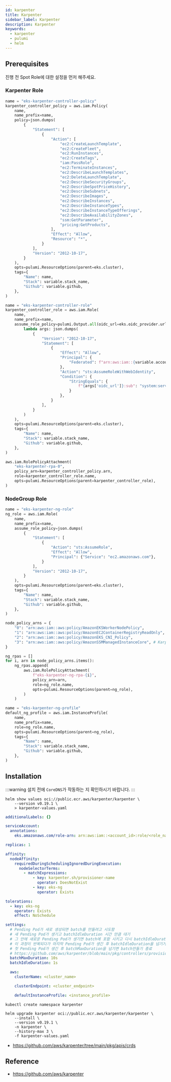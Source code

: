 ```yaml
---
id: karpenter
title: Karpenter
sidebar_label: Karpenter
description: Karpenter
keywords:
  - karpenter
  - pulumi
  - helm
---
```


## Prerequisites

진행 전 Spot Role에 대한 설정을 먼저 해주세요.

### Karpenter Role

```python
name = "eks-karpenter-controller-policy"
karpenter_controller_policy = aws.iam.Policy(
    name,
    name_prefix=name,
    policy=json.dumps(
        {
            "Statement": [
                {
                    "Action": [
                        "ec2:CreateLaunchTemplate",
                        "ec2:CreateFleet",
                        "ec2:RunInstances",
                        "ec2:CreateTags",
                        "iam:PassRole",
                        "ec2:TerminateInstances",
                        "ec2:DescribeLaunchTemplates",
                        "ec2:DeleteLaunchTemplate",
                        "ec2:DescribeSecurityGroups",
                        "ec2:DescribeSpotPriceHistory",
                        "ec2:DescribeSubnets",
                        "ec2:DescribeImages",
                        "ec2:DescribeInstances",
                        "ec2:DescribeInstanceTypes",
                        "ec2:DescribeInstanceTypeOfferings",
                        "ec2:DescribeAvailabilityZones",
                        "ssm:GetParameter",
                        "pricing:GetProducts",
                    ],
                    "Effect": "Allow",
                    "Resource": "*",
                }
            ],
            "Version": "2012-10-17",
        }
    ),
    opts=pulumi.ResourceOptions(parent=eks.cluster),
    tags={
        "Name": name,
        "Stack": variable.stack_name,
        "Github": variable.github,
    },
)

name = "eks-karpenter-controller-role"
karpenter_controller_role = aws.iam.Role(
    name,
    name_prefix=name,
    assume_role_policy=pulumi.Output.all(oidc_url=eks.oidc_provider.url,).apply(
        lambda args: json.dumps(
            {
                "Version": "2012-10-17",
                "Statement": [
                    {
                        "Effect": "Allow",
                        "Principal": {
                            "Federated": f"arn:aws:iam::{variable.account_id}:oidc-provider/{args['oidc_url']}"
                        },
                        "Action": "sts:AssumeRoleWithWebIdentity",
                        "Condition": {
                            "StringEquals": {
                                f"{args['oidc_url']}:sub": "system:serviceaccount:karpenter:karpenter"
                            }
                        },
                    }
                ],
            }
        )
    ),
    opts=pulumi.ResourceOptions(parent=eks.cluster),
    tags={
        "Name": name,
        "Stack": variable.stack_name,
        "Github": variable.github,
    },
)

aws.iam.RolePolicyAttachment(
    "eks-karpenter-rpa-0",
    policy_arn=karpenter_controller_policy.arn,
    role=karpenter_controller_role.name,
    opts=pulumi.ResourceOptions(parent=karpenter_controller_role),
)
```

### NodeGroup Role

```python
name = "eks-karpenter-ng-role"
ng_role = aws.iam.Role(
    name,
    name_prefix=name,
    assume_role_policy=json.dumps(
        {
            "Statement": [
                {
                    "Action": "sts:AssumeRole",
                    "Effect": "Allow",
                    "Principal": {"Service": "ec2.amazonaws.com"},
                }
            ],
            "Version": "2012-10-17",
        }
    ),
    opts=pulumi.ResourceOptions(parent=eks.cluster),
    tags={
        "Name": name,
        "Stack": variable.stack_name,
        "Github": variable.github,
    },
)

node_policy_arns = {
    "0": "arn:aws:iam::aws:policy/AmazonEKSWorkerNodePolicy",
    "1": "arn:aws:iam::aws:policy/AmazonEC2ContainerRegistryReadOnly",
    "2": "arn:aws:iam::aws:policy/AmazonEKS_CNI_Policy",
    "3": "arn:aws:iam::aws:policy/AmazonSSMManagedInstanceCore", # Karpenter
}

ng_rpas = []
for i, arn in node_policy_arns.items():
    ng_rpas.append(
        aws.iam.RolePolicyAttachment(
            f"eks-karpenter-ng-rpa-{i}",
            policy_arn=arn,
            role=ng_role.name,
            opts=pulumi.ResourceOptions(parent=ng_role),
        )
    )

name = "eks-karpenter-ng-profile"
default_ng_profile = aws.iam.InstanceProfile(
    name,
    name_prefix=name,
    role=ng_role.name,
    opts=pulumi.ResourceOptions(parent=ng_role),
    tags={
        "Name": name,
        "Stack": variable.stack_name,
        "Github": variable.github,
    },
)
```

## Installation

:::warning
설치 전에 `CoreDNS`가 작동하는 지 확인하시기 바랍니다.
:::

```shell
helm show values oci://public.ecr.aws/karpenter/karpenter \
    --version v0.19.1 \
    > karpenter-values.yaml
```

```yaml tilte="karpenter-values.yaml"
additionalLabels: {}

serviceAccount:
  annotations:
    eks.amazonaws.com/role-arn: arn:aws:iam::<account_id>:role/<role_name>

replicas: 1

affinity:
  nodeAffinity:
    requiredDuringSchedulingIgnoredDuringExecution:
      nodeSelectorTerms:
        - matchExpressions:
            - key: karpenter.sh/provisioner-name
              operator: DoesNotExist
            - key: eks-ng
              operator: Exists

tolerations:
  - key: eks-ng
    operator: Exists
    effect: NoSchedule

settings:
  # Pending Pod가 새로 생성되면 batch를 만들려고 시도함
  # 새 Pending Pod가 생기고 batchIdleDuration 시간 만큼 대기
  # 그 안에 새로운 Pending Pod가 생기면 batch에 포함 시키고 다시 batchIdleDuration 시간 대기
  # 이 과정이 반복되다가 마지막 Pending Pod가 생긴 후 batchIdleDuration을 넘기거나
  # 첫 Pending Pod가 생긴 후 batchMaxDuration을 넘기면 batch만들기 종료
  # https://github.com/aws/karpenter/blob/main/pkg/controllers/provisioning/batcher.go
  batchMaxDuration: 10s
  batchIdleDuration: 1s

  aws:
    clusterName: <cluster_name>

    clusterEndpoint: <cluster_endpoint>

    defaultInstanceProfile: <instance_profile>
```

```shell
kubectl create namespace karpenter
```

```shell
helm upgrade karpenter oci://public.ecr.aws/karpenter/karpenter \
    --install \
    --version v0.19.1 \
    -n karpenter \
    --history-max 3 \
    -f karpenter-values.yaml
```

- https://github.com/aws/karpenter/tree/main/pkg/apis/crds

## Reference

- https://github.com/aws/karpenter
